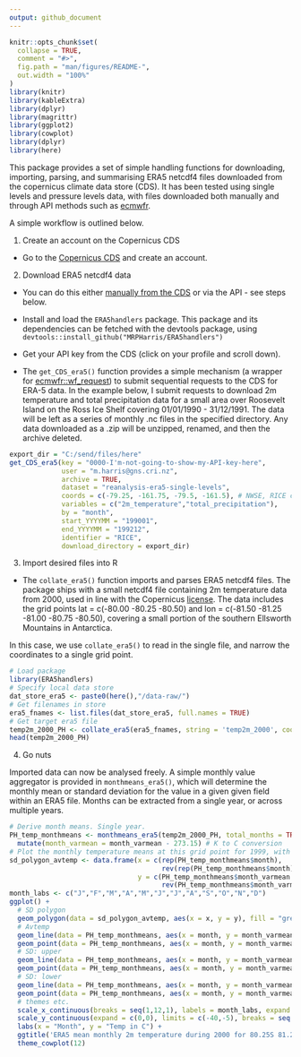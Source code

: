 ```yaml
---
output: github_document
---
```


```r
knitr::opts_chunk$set(
  collapse = TRUE,
  comment = "#>",
  fig.path = "man/figures/README-",
  out.width = "100%"
)
library(knitr)
library(kableExtra)
library(dplyr)
library(magrittr)
library(ggplot2)
library(cowplot)
library(dplyr)
library(here)
```

This package provides a set of simple handling functions for downloading, importing, parsing, and summarising ERA5 netcdf4 files downloaded from the copernicus climate data store (CDS). It has been tested using single levels and pressure levels data, with files downloaded both manually and through API methods such as [ecmwfr](https://github.com/bluegreen-labs/ecmwfr).

A simple workflow is outlined below.

1) Create an account on the Copernicus CDS

* Go to the [Copernicus CDS](https://cds.climate.copernicus.eu/cdsapp#!/home) and create an account. 

2) Download ERA5 netcdf4 data 

* You can do this either [manually from the CDS](https://cds.climate.copernicus.eu/cdsapp#!/search?type=dataset&text=ERA5) or via the API - see steps below. 

* Install and load the `ERA5handlers` package. This package and its dependencies can be fetched with the devtools package, using `devtools::install_github("MRPHarris/ERA5handlers")`

* Get your API key from the CDS (click on your profile and scroll down). 

* The `get_CDS_era5()` function provides a simple mechanism (a wrapper for [ecmwfr::wf_request](https://github.com/bluegreen-labs/ecmwfr)) to submit sequential requests to the CDS for ERA-5 data. In the example below, I submit requests to download 2m temperature and total precipitation data for a small area over Roosevelt Island on the Ross Ice Shelf covering 01/01/1990 - 31/12/1991. The data will be left as a series of monthly .nc files in the specified directory. Any data downloaded as a .zip will be unzipped, renamed, and then the archive deleted. 

```r
export_dir = "C:/send/files/here"
get_CDS_era5(key = "0000-I'm-not-going-to-show-my-API-key-here",
             user = "m.harris@gns.cri.nz",
             archive = TRUE,
             dataset = "reanalysis-era5-single-levels",
             coords = c(-79.25, -161.75, -79.5, -161.5), # NWSE, RICE coords
             variables = c("2m_temperature","total_precipitation"),
             by = "month",
             start_YYYYMM = "199001",
             end_YYYYMM = "199212",
             identifier = "RICE",
             download_directory = export_dir)
```

3) Import desired files into R

* The `collate_era5()` function imports and parses ERA5 netcdf4 files. The package ships with a small netcdf4 file containing 2m temperature data from 2000, used in line with the Copernicus [license](https://cds.climate.copernicus.eu/api/v2/terms/static/licence-to-use-copernicus-products.pdf). The data includes the grid points lat = c(-80.00 -80.25 -80.50) and lon = c(-81.50 -81.25 -81.00 -80.75 -80.50), covering a small portion of the southern Ellsworth Mountains in Antarctica.

In this case, we use `collate_era5()` to read in the single file, and narrow the coordinates to a single grid point.

```r
# Load package
library(ERA5handlers)
# Specify local data store
dat_store_era5 <- paste0(here(),"/data-raw/")
# Get filenames in store
era5_fnames <- list.files(dat_store_era5, full.names = TRUE)
# Get target era5 file
temp2m_2000_PH <- collate_era5(era5_fnames, string = 'temp2m_2000', coords = c(-80.25, -81.25))
head(temp2m_2000_PH)
```

4) Go nuts

Imported data can now be analysed freely. A simple monthly value aggregator is provided in `monthmeans_era5()`, which will determine the monthly mean or standard deviation for the value in a given given field within an ERA5 file. Months can be extracted from a single year, or across multiple years.

```r
# Derive month means. Single year.
PH_temp_monthmeans <- monthmeans_era5(temp2m_2000_PH, total_months = TRUE) %>%
  mutate(month_varmean = month_varmean - 273.15) # K to C conversion
# Plot the monthly temperature means at this grid point for 1999, with standard devations
sd_polygon_avtemp <- data.frame(x = c(rep(PH_temp_monthmeans$month), 
                                      rev(rep(PH_temp_monthmeans$month))), 
                                y = c(PH_temp_monthmeans$month_varmean + PH_temp_monthmeans$month_varsd, 
                                      rev(PH_temp_monthmeans$month_varmean - PH_temp_monthmeans$month_varsd)))
month_labs <- c("J","F","M","A","M","J","J","A","S","O","N","D")
ggplot() +
  # SD polygon
  geom_polygon(data = sd_polygon_avtemp, aes(x = x, y = y), fill = "grey60", colour = "NA", alpha = 0.2) +
  # Avtemp
  geom_line(data = PH_temp_monthmeans, aes(x = month, y = month_varmean)) +
  geom_point(data = PH_temp_monthmeans, aes(x = month, y = month_varmean)) +
  # SD: upper
  geom_line(data = PH_temp_monthmeans, aes(x = month, y = month_varmean + month_varsd), linetype = 'dashed') +
  geom_point(data = PH_temp_monthmeans, aes(x = month, y = month_varmean + month_varsd), shape = 4) +
  # SD: lower
  geom_line(data = PH_temp_monthmeans, aes(x = month, y = month_varmean - month_varsd), linetype = 'dashed') +
  geom_point(data = PH_temp_monthmeans, aes(x = month, y = month_varmean - month_varsd), shape = 4) +
  # themes etc.
  scale_x_continuous(breaks = seq(1,12,1), labels = month_labs, expand = c(0,0)) +
  scale_y_continuous(expand = c(0,0), limits = c(-40,-5), breaks = seq(-40,-5,5)) +
  labs(x = "Month", y = "Temp in C") +
  ggtitle('ERA5 mean monthly 2m temperature during 2000 for 80.25S 81.25W') +
  theme_cowplot(12)

```



